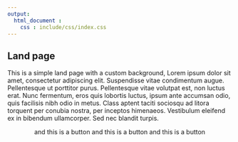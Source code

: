 ```yaml
---
output:
  html_document :
    css : include/css/index.css
---
```


<div class="jumbotron" id="jumbo">
  <h2>Land page </h2>
  <p>This is a simple land page with a custom background, Lorem ipsum dolor sit amet, consectetur adipiscing elit. Suspendisse vitae condimentum augue. Pellentesque ut porttitor purus. Pellentesque vitae volutpat est, non luctus erat. Nunc fermentum, eros quis lobortis luctus, ipsum ante accumsan odio, quis facilisis nibh odio in metus. Class aptent taciti sociosqu ad litora torquent per conubia nostra, per inceptos himenaeos. Vestibulum eleifend ex in bibendum ullamcorper. Sed nec blandit turpis.</p>
  <p align="center"><a class="btn btn-warning btn-lg">and this is a button</a> <a class="btn btn-info btn-lg">and this is a button</a> <a class="btn btn-primary btn-lg">and this is a button</a></p>
</div>
